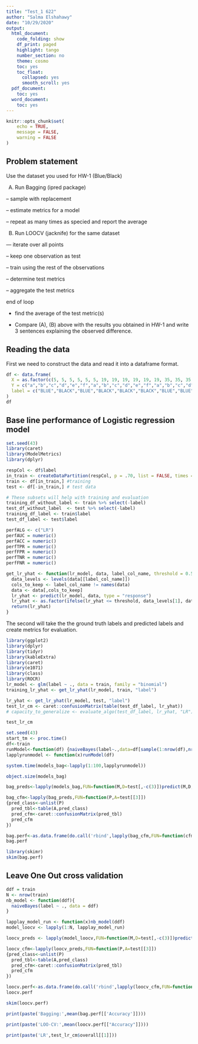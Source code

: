 ```yaml
---
title: "Test_1 622"
author: "Salma Elshahawy"
date: "10/29/2020"
output:
  html_document:
    code_folding: show
    df_print: paged
    highlight: tango
    number_section: no
    theme: cosmo
    toc: yes
    toc_float:
      collapsed: yes
      smooth_scroll: yes
  pdf_document:
    toc: yes
  word_document:
    toc: yes
---
```


```r
knitr::opts_chunk$set(
	echo = TRUE,
	message = FALSE,
	warning = FALSE
)
```

## Problem statement

Use the dataset you used for HW-1 (Blue/Black)

(A) Run Bagging (ipred package)   

  -- sample with replacement

  -- estimate metrics for a model

  -- repeat as many times as specied and report the average

(B) Run LOOCV (jacknife) for the same dataset

--- iterate over all points

  -- keep one observation as test

  -- train using the rest of the observations

  -- determine test metrics

  -- aggregate the test metrics

end of loop

* find the average of the test metric(s)

* Compare (A), (B) above with the results you obtained in HW-1  and write 3 sentences explaining the observed difference.

## Reading the data 

First we need to construct the data and read it into a dataframe format.

```r
df <- data.frame(
  X = as.factor(c(5, 5, 5, 5, 5, 5, 19, 19, 19, 19, 19, 19, 35, 35, 35, 35, 35, 35, 51, 51, 51, 51, 51, 51, 55, 55, 55, 55, 55, 55, 63, 63, 63, 63, 63, 63)),
  Y = c("a","b","c","d","e","f","a","b","c","d","e","f","a","b","c","d","e","f","a","b","c","d","e","f","a","b","c","d","e","f","a","b","c","d","e","f"),
  label = c("BLUE","BLACK","BLUE","BLACK","BLACK","BLACK","BLUE","BLUE","BLUE","BLUE","BLACK","BLUE","BLACK","BLACK","BLUE","BLACK","BLACK","BLACK","BLACK","BLACK","BLUE","BLACK","BLACK","BLACK","BLACK","BLACK","BLACK","BLACK","BLACK","BLACK","BLACK","BLUE","BLUE","BLUE","BLUE","BLUE")
)
df
```

## Base line performance of Logistic regression model 

```r
set.seed(43)
library(caret)
library(ModelMetrics)
library(dplyr)

respCol <- df$label
in_train <- createDataPartition(respCol, p = .70, list = FALSE, times = 1) 
train <- df[in_train,] #training 
test <- df[-in_train,] # test data

# These subsets will help with training and evaluation
training_df_without_label <- train %>% select(-label)
test_df_without_label  <- test %>% select(-label)
training_df_label <- train$label
test_df_label <- test$label

perfALG <- c("LR")
perfAUC = numeric()
perfACC = numeric()
perfTPR = numeric()
perfFPR = numeric()
perfTNR = numeric()
perfFNR = numeric()
```

```r
get_lr_yhat <- function(lr_model, data, label_col_name, threshold = 0.5){
  data_levels <- levels(data[[label_col_name]])
  cols_to_keep <- label_col_name != names(data)
  data <- data[,cols_to_keep]
  lr_yhat <- predict(lr_model, data, type = "response")
  lr_yhat <- as.factor(ifelse(lr_yhat <= threshold, data_levels[1], data_levels[2]))
  return(lr_yhat)
}
```


The second will take the the ground truth labels and predicted labels and create metrics for evaluation.


```r
library(ggplot2)
library(dplyr)
library(tidyr)
library(kableExtra)
library(caret)
library(e1071)
library(class)
library(ROCR)
lr_model <- glm(label ~ ., data = train, family = "binomial")
training_lr_yhat <- get_lr_yhat(lr_model, train, "label")
```

```r
lr_yhat <- get_lr_yhat(lr_model, test, "label")
test_lr_cm <- caret::confusionMatrix(table(test_df_label, lr_yhat))
# capacity_to_generalize <- evaluate_algo(test_df_label, lr_yhat, "LR")

```

```r
test_lr_cm
```





```r
set.seed(43)
start_tm <- proc.time()
df<-train
runModel<-function(df) {naiveBayes(label~.,data=df[sample(1:nrow(df),nrow(df),replace=T),])}
lapplyrunmodel <- function(x)runModel(df)

system.time(models_bag<-lapply(1:100,lapplyrunmodel))
```

```r
object.size(models_bag)
```


```r
bag_preds<-lapply(models_bag,FUN=function(M,D=test[,-c(3)])predict(M,D,type='class'))

bag_cfm<-lapply(bag_preds,FUN=function(P,A=test[[3]])
{pred_class<-unlist(P)
  pred_tbl<-table(A,pred_class)
  pred_cfm<-caret::confusionMatrix(pred_tbl)
  pred_cfm
})

```


```r
bag.perf<-as.data.frame(do.call('rbind',lapply(bag_cfm,FUN=function(cfm)c(cfm$overall, cfm$byClass))))
bag.perf

```

```r
library(skimr)
skim(bag.perf)
```

## Leave One Out cross validation


```r
ddf = train
N <- nrow(train)
nb_model <- function(ddf){
  naiveBayes(label ~ ., data = ddf)
}

lapplay_model_run <- function(x)nb_model(ddf)
model_loocv <- lapply(1:N, lapplay_model_run)

```


```r
loocv_preds <- lapply(model_loocv,FUN=function(M,D=test[,-c(3)])predict(M,D,type='class'))

loocv_cfm<-lapply(loocv_preds,FUN=function(P,A=test[[3]])
{pred_class<-unlist(P)
  pred_tbl<-table(A,pred_class)
  pred_cfm<-caret::confusionMatrix(pred_tbl)
  pred_cfm
})
```


```r
loocv.perf<-as.data.frame(do.call('rbind',lapply(loocv_cfm,FUN=function(cfm)c(cfm$overall, cfm$byClass))))
loocv.perf
```

```r
skim(loocv.perf)
```

```r
print(paste('Bagging:',mean(bag.perf[['Accuracy']])))
```

```r
print(paste('LOO-CV:',mean(loocv.perf[["Accuracy"]])))
```

```r
print(paste('LR',test_lr_cm$overall[[1]]))
```

